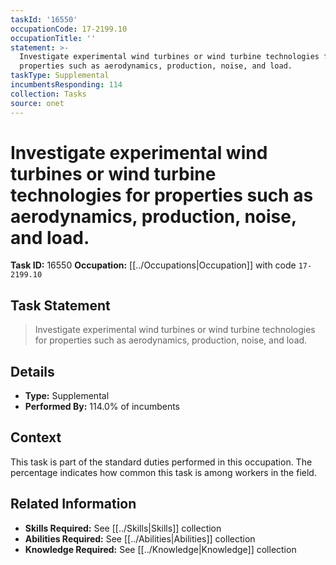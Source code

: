 ```yaml
---
taskId: '16550'
occupationCode: 17-2199.10
occupationTitle: ''
statement: >-
  Investigate experimental wind turbines or wind turbine technologies for
  properties such as aerodynamics, production, noise, and load.
taskType: Supplemental
incumbentsResponding: 114
collection: Tasks
source: onet
---
```

# Investigate experimental wind turbines or wind turbine technologies for properties such as aerodynamics, production, noise, and load.

**Task ID:** 16550
**Occupation:** [[../Occupations|Occupation]] with code `17-2199.10`

## Task Statement

> Investigate experimental wind turbines or wind turbine technologies for properties such as aerodynamics, production, noise, and load.

## Details

- **Type:** Supplemental
- **Performed By:** 114.0% of incumbents

## Context

This task is part of the standard duties performed in this occupation. The percentage indicates how common this task is among workers in the field.

## Related Information

- **Skills Required:** See [[../Skills|Skills]] collection
- **Abilities Required:** See [[../Abilities|Abilities]] collection
- **Knowledge Required:** See [[../Knowledge|Knowledge]] collection
